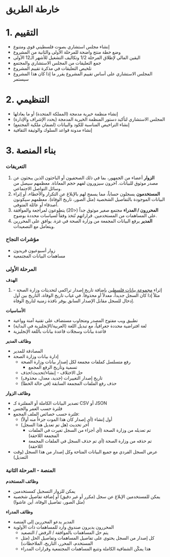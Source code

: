 # خارطة الطريق

# 1. التقييم

- إنشاء مجلس استشاري بصوت فلسطيني قوي ومتنوع
- وضع خطة منتج واضحة للمرحلة الأولى والثانية من المشروع
- اليقين المالي لإطلاق المرحلة 1/2 وتكاليف التشغيل للأشهر الـ12 الأولى
- جمع التعليقات من المجلس الاستشاري والمجتمع
- تلخيص التعليقات في مذكرة تقييم المشروع
- المجلس الاستشاري على أساس تقييم المشروع يقرر ما إذا كان هذا المشروع سيستمر

# 2. التنظيمي

- إنشاء منظمة خيرية مدمجة (المملكة المتحدة) أو ما يعادلها
- المجلس الاستشاري لتأكيد دستور المنظمة الخيرية المدمجة (يحدد الإشراف والإدارة)
- إنشاء التراخيص المناسبة للكود والبيانات (لضمان ملكية المجتمع)
- إنشاء مدونة قواعد السلوك والوثيقة الثقافية

# 3. بناء المنصة

### التعريفات

1. **الزوار**
   أعضاء من الجمهور، بما في ذلك الصحفيون أو الباحثون الذين يبحثون عن مصدر موثوق للبيانات. آخرون سيزورون لفهم حجم المعاناة. معظمهم سيصل من وسائل التواصل الاجتماعي.
2. **المستخدمون**
   يسجلون حساباً، مما يسمح لهم بالإبلاغ عن التكرار والأخطاء، أو إثراء البيانات الموجودة بالتفاصيل الشخصية (مثل الصور، تاريخ الوفاة). معظمهم سيكونون أصدقاء أو عائلة المتوفى.
3. **المحررون / المدراء**
   مجتمع صغير موثوق جداً (&lt;20) يتطوعون لمراجعة والموافقة على المساهمات من المستخدمين. قراراتهم تُتخذ وفقاً لسياسات محددة بوضوح.
4. **المدير**
   يرفع البيانات المجمعة من وزارة الصحة في غزة. يوافق على المحررين ويتعامل مع التصعيدات.

### مؤشرات النجاح

- زوار أسبوعيون فريدون
- مساهمات البيانات المجتمعية

### المرحلة الأولى

**الهدف**

1. إثراء [مجموعة بيانات فلسطين](https://data.techforpalestine.org/docs/datasets/) بإضافة تاريخ إصدار تراكمي لتحديثات وزارة الصحة - مثلاً إذا كان السجل جديداً، معدلاً أو محذوفاً. في غياب تاريخ الوفاة، التاريخ بين أول إدخال للسجل مقابل الإصدار السابق يوفر نافذة زمنية لتاريخ الوفاة.

**الأساسيات**

- تطبيق ويب مفتوح المصدر ومتجاوب مستضاف على تقنية آمنة وواعية
- لغة افتراضية محددة جغرافياً، مع تبديل اللغة (العربية/الإنجليزية في البداية)
- قاعدة بيانات وسجلات قاعدة بيانات باللغة الإنجليزية

**وظائف المدير**

- المصادقة للمدير
- إدارة بيانات وزارة الصحة
  - رفع متسلسل كملفات مجمعة لكل إصدار بيانات وزارة الصحة
    - تسمية وتأريخ الرفع المجمع
  - حل الاختلاف - إنشاء/تحديث/حذف
  - تاريخ إصدار التغييرات (جديد، معدل، محذوف)
  - حذف رفع الملفات المجمعة السابقة (في حالة الخطأ)

**وظائف الزوار**

- تصدير البيانات الكاملة أو المفلترة كـ CSV أو JSON
- فلترة حسب العمر والجنس
- فلترة حسب خصائص الملف المجمع:
  - أول إنشاء (أي إصدار كان هذا الموت جزءاً منه أولاً)
  - آخر تحديث (هل تم تعديل هذا السجل)
    - تم تعديله من وزارة الصحة (أي أجزاء من السجل تغيرت في الملفات المجمعة اللاحقة)
    - تم حذفه من وزارة الصحة (أي تم حذف السجل في الملفات المجمعة اللاحقة)
- عرض السجل الفردي مع جميع البيانات المتاحة وكل إصدار من هذا السجل (وقت التعديل)

### المنصة - المرحلة الثانية

**وظائف المستخدم**

- يمكن للزوار التسجيل كمستخدمين
- يمكن للمستخدمين الإبلاغ عن سجل (مكرر أو غير دقيق) أو إضافة تفاصيل شخصية (مثل الصور، تفاصيل الوفاة، أين عاشوا)

**وظائف المدراء**

- المدير يدعو المحررين إلى المنصة
- المحررون يديرون صندوق وارد للمساهمات ذات الأولوية
  - يتم حل المساهمات بالموافقة / الرفض / التصعيد
  - كل إصدار من السجل يحتوي على تفاصيل المساهمات وتفاصيل الحل (مثل المستخدم، المحرر، التاريخ، الملاحظات)
  - هذا يمكّن الشفافية الكاملة وتتبع المساهمات المجتمعية وقرارات المدراء
